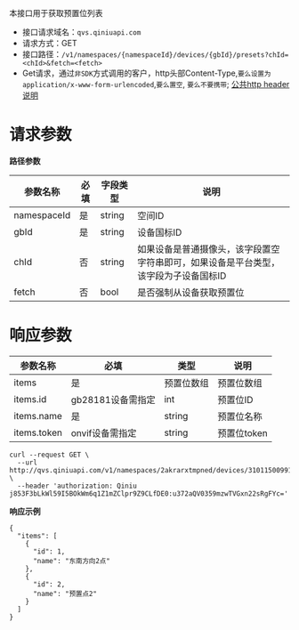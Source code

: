 本接口用于获取预置位列表

* 接口请求域名：`qvs.qiniuapi.com`
* 请求方式：GET
* 接口路径：`/v1/namespaces/{namespaceId}/devices/{gbId}/presets?chId=<chId>&fetch=<fetch>`
* Get请求，通过`非SDK`方式调用的客户，http头部Content-Type,`要么设置为application/x-www-form-urlencoded`,`要么置空`, `要么不要携带`; [公共http header说明](https://developer.qiniu.com/qvs/6709/qvs-http-headers)

# **请求参数**
**路径参数**

|参数名称|必填|字段类型|说明|
|---|---|---|---|
|namespaceId|是|string|空间ID
|gbId|是|string|设备国标ID
|chId|否|string|如果设备是普通摄像头，该字段置空字符串即可，如果设备是平台类型，该字段为子设备国标ID
|fetch|否|bool|是否强制从设备获取预置位

# **响应参数**
|参数名称|必填|类型|说明|
|---|---|---|---|
|items|是|预置位数组|预置位数组
|items.id|gb28181设备需指定|int|预置位ID
|items.name|是|string|预置位名称
|items.token|onvif设备需指定|string|预置位token

```
curl --request GET \
  --url http://qvs.qiniuapi.com/v1/namespaces/2akrarxtmpned/devices/31011500991320000137/presets \
  --header 'authorization: Qiniu j853F3bLkWl59I5BOkWm6q1Z1mZClpr9Z9CLfDE0:u372aQV0359mzwTVGxn22sRgFYc='
```
**响应示例**

```
{
  "items": [
    {
      "id": 1,
      "name": "东南方向2点"
    },
    {
      "id": 2,
      "name": "预置点2"
    }
  ]
}
```

